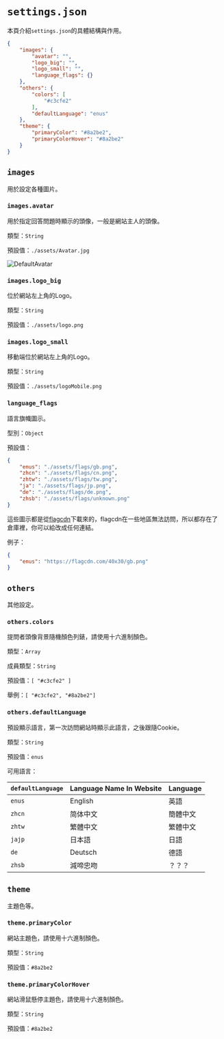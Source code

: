 # `settings.json`

本頁介紹`settings.json`的具體結構與作用。

```json filename="settings.json" copy
{
    "images": {
        "avatar": "",
        "logo_big": "",
        "logo_small": "",
        "language_flags": {}
    },
    "others": {
        "colors": [
            "#c3cfe2"
        ],
        "defaultLanguage": "enus"
    },
    "theme": {
        "primaryColor": "#8a2be2",
        "primaryColorHover": "#8a2be2"
    }
}
```

## `images`

用於設定各種圖片。

### `images.avatar`

用於指定回答問題時顯示的頭像，一般是網站主人的頭像。

類型：`String`

預設值：`./assets/Avatar.jpg`

![DefaultAvatar](../images/Avatar.jpg)

### `images.logo_big`

位於網站左上角的Logo。

類型：`String`

預設值：`./assets/logo.png`

### `images.logo_small`

移動端位於網站左上角的Logo。

類型：`String`

預設值：`./assets/logoMobile.png`

### `language_flags`

語言旗幟圖示。

型別：`Object`

預設值：

``` json
{
    "enus": "./assets/flags/gb.png",
    "zhcn": "./assets/flags/cn.png",
    "zhtw": "./assets/flags/tw.png",
    "ja": "./assets/flags/jp.png",
    "de": "./assets/flags/de.png",
    "zhsb": "./assets/flags/unknown.png"
}
```

這些圖示都是從[flagcdn](https://flagcdn.com/)下載來的，flagcdn在一些地區無法訪問，所以都存在了倉庫裡，你可以給改成任何連結。

例子：

``` json
{
    "enus": "https://flagcdn.com/40x30/gb.png"
}
```

## `others`

其他設定。

### `others.colors`

提問者頭像背景隨機顏色列錶，請使用十六進制顏色。

類型：`Array`

成員類型：`String`

預設值：`[ "#c3cfe2" ]`

舉例：`[ "#c3cfe2", "#8a2be2"]`

### `others.defaultLanguage`

預設顯示語言，第一次訪問網站時顯示此語言，之後跟隨Cookie。

類型：`String`

預設值：`enus`

可用語言：

| `defaultLanguage`           | Language Name In Website | Language    |
| --------------------------- | ------------------------ | ----------- |
| `enus`                      | English                  | 英語        |
| `zhcn`                      | 简体中文                  | 簡體中文    |
| `zhtw`                      | 繁體中文                  | 繁體中文    |
| `jajp`                      | 日本語                    | 日語        |
| `de`                        | Deutsch                  | 德語        |
| `zhsb`                      | 減啼忠吻                  | ？？？      |

## `theme`

主題色等。

### `theme.primaryColor`

網站主題色，請使用十六進制顏色。

類型：`String`

預設值：`#8a2be2`

### `theme.primaryColorHover`

網站滑鼠懸停主題色，請使用十六進制顏色。

類型：`String`

預設值：`#8a2be2`